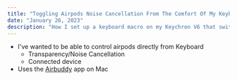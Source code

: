 ```yaml
---
title: "Toggling Airpods Noise Cancellation From The Comfort Of My Keyboard"
date: "January 26, 2023"
description: "How I set up a keyboard macro on my Keychron V6 that switches between noise cancellation and transparency modes."
---
```


- I've wanted to be able to control airpods directly from Keyboard
  - Transparency/Noise Cancellation
  - Connected device
- Uses the [Airbuddy](https://v2.airbuddy.app/) app on Mac
